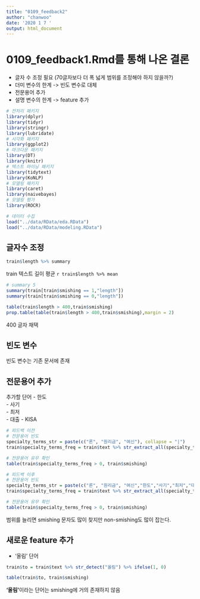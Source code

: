 ```yaml
---
title: "0109_feedback2"
author: "chanwoo"
date: '2020 1 7 '
output: html_document
---
```



# **0109_feedback1.Rmd**를 통해 나온 결론  
- 글자 수 조정 필요 (70글자보다 더 폭 넓게 범위를 조정해야 하지 않을까?)  
- 더미 변수의 한계 -> 빈도 변수로 대체  
- 전문용어 추가  
- 설명 변수의 한계 -> feature 추가  

```r
# 전처리 패키지
library(dplyr)
library(tidyr)
library(stringr)
library(lubridate)
# 시각화 패키지
library(ggplot2)
# 마크다운 패키지
library(DT)
library(knitr)
# 텍스트 마이닝 패키지
library(tidytext)
library(KoNLP)
# 모델링 패키지
library(caret)
library(naivebayes)
# 모델링 평가
library(ROCR)

# 데이터 수집
load("../data/RData/eda.RData")
load("../data/RData/modeling.RData")
```


## 글자수 조정
```r
train$length %>% summary
```
train 텍스트 길이 평균 `r train$length %>% mean`

```r
# summary 5
summary(train[train$smishing == 1,"length"])
summary(train[train$smishing == 0,"length"])
```


```r
table(train$length > 400,train$smishing)
prop.table(table(train$length > 400,train$smishing),margin = 2)
```
400 글자 채택

## 빈도 변수
빈도 변수는 기존 문서에 존재

## 전문용어 추가
추가할 단어
- 한도  
- 사기  
- 최저  
- 대출
- KISA
```r
# 피드백 이전
# 전문용어 빈도
specialty_terms_str = paste(c("론", "원리금", "여신"), collapse = "|")
train$specialty_terms_freq = train$text %>% str_extract_all(specialty_terms_str) %>% sapply(length)

# 전문용어 유무 확인
table(train$specialty_terms_freq > 0, train$smishing)

# 피드백 이후
# 전문용어 빈도
specialty_terms_str = paste(c("론", "원리금", "여신","한도","사기","최저","대출","KISA"), collapse = "|")
train$specialty_terms_freq = train$text %>% str_extract_all(specialty_terms_str) %>% sapply(length)

# 전문용어 유무 확인
table(train$specialty_terms_freq > 0, train$smishing)
```
범위를 늘리면 smishing 문자도 많이 찾지만 non-smishing도 많이 잡는다.  


## 새로운 feature 추가
- '올림' 단어  
```r
train$to = train$text %>% str_detect("올림") %>% ifelse(1, 0)

table(train$to, train$smishing)
```
**'올림'**이라는 단어는 smishing에 거의 존재하지 않음  



